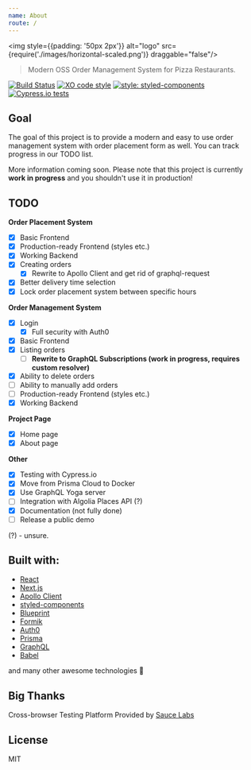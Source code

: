 ```yaml
---
name: About
route: /
---
```



<img style={{padding: '50px 2px'}} alt="logo" src={require('./images/horizontal-scaled.png')} draggable="false"/>

> Modern OSS Order Management System for Pizza Restaurants.

[![Build Status](https://travis-ci.org/pizzaql/pizzaql.svg?branch=master)](https://travis-ci.org/pizzaql/pizzaql)
[![XO code style](https://img.shields.io/badge/code_style-XO-5ed9c7.svg)](https://github.com/xojs/xo)
[![style: styled-components](https://img.shields.io/badge/style-%F0%9F%92%85%20styled--components-orange.svg?colorB=daa357&colorA=db748e)](https://github.com/styled-components/styled-components)
[![Cypress.io tests](https://img.shields.io/badge/cypress.io-tests-green.svg)](https://cypress.io)

## Goal

The goal of this project is to provide a modern and easy to use order management system with order placement form as well. You can track progress in our TODO list.

More information coming soon. Please note that this project is currently **work in progress** and you shouldn't use it in production!

## TODO

**Order Placement System**
* [x]  Basic Frontend
  * [x] Production-ready Frontend (styles etc.)
* [x]  Working Backend
  * [x] Creating orders
    * [x] Rewrite to Apollo Client and get rid of graphql-request
* [x] Better delivery time selection
* [x] Lock order placement system between specific hours

**Order Management System**

* [x] Login
  * [x] Full security with Auth0
* [x]  Basic Frontend
  * [x] Listing orders
    * [ ] **Rewrite to GraphQL Subscriptions (work in progress, requires custom resolver)**
  * [x] Ability to delete orders
  * [ ] Ability to manually add orders
  * [ ] Production-ready Frontend (styles etc.)
* [x]  Working Backend

**Project Page**

* [x] Home page
* [x] About page

**Other**

* [x] Testing with Cypress.io
* [x] Move from Prisma Cloud to Docker
* [x] Use GraphQL Yoga server
* [ ] Integration with Algolia Places API (?)
* [x] Documentation (not fully done)
* [ ] Release a public demo

(?) - unsure.

## Built with:

- [React](https://reactjs.org/)
- [Next.js](https://nextjs.org/)
- [Apollo Client](https://github.com/apollographql/apollo-client)
- [styled-components](https://www.styled-components.com/)
- [Blueprint](https://blueprintjs.com/)
- [Formik](https://jaredpalmer.com/formik/)
- [Auth0](https://auth0.com/)
- [Prisma](https://www.prisma.io/)
- [GraphQL](https://graphql.org/)
- [Babel](https://babeljs.io/)

and many other awesome technologies :unicorn:

## Big Thanks

Cross-browser Testing Platform Provided by [Sauce Labs][homepage]

[homepage]: https://saucelabs.com

## License

MIT